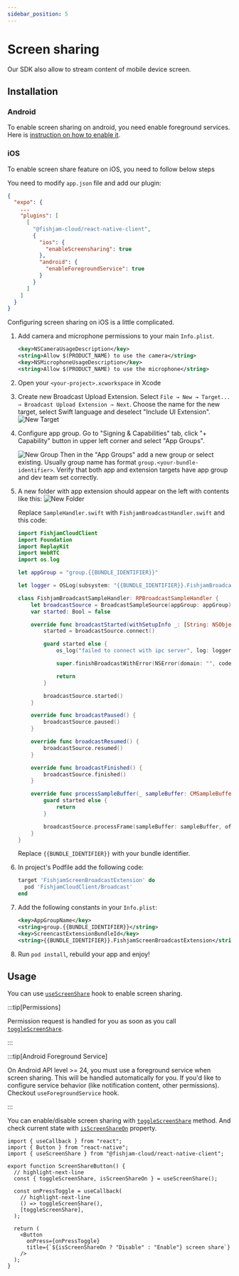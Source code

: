 ```yaml
---
sidebar_position: 5
---
```



# Screen sharing

Our SDK also allow to stream content of mobile device screen.

## Installation

### Android

To enable screen sharing on android, you need enable foreground services. Here is [instruction on how to enable it](./background-streaming).

### iOS

To enable screen share feature on iOS, you need to follow below steps

<Tabs groupId="app-type">

  <TabItem value="expo" label="Expo">

You need to modify `app.json` file and add our plugin:

```json title='app.json'
{
  "expo": {
    ...
    "plugins": [
      [
        "@fishjam-cloud/react-native-client",
        {
          "ios": {
            "enableScreensharing": true
          },
          "android": {
            "enableForegroundService": true
          }
        }
      ]
    ]
  }
}
```

  </TabItem>
  <TabItem value="rn" label="Bare workflow">

Configuring screen sharing on iOS is a little complicated.

1. Add camera and microphone permissions to your main `Info.plist`.

   ```xml title='Info.plist'
   <key>NSCameraUsageDescription</key>
   <string>Allow $(PRODUCT_NAME) to use the camera</string>
   <key>NSMicrophoneUsageDescription</key>
   <string>Allow $(PRODUCT_NAME) to use the microphone</string>
   ```

1. Open your `<your-project>.xcworkspace` in Xcode

1. Create new Broadcast Upload Extension. Select `File → New → Target... → Broadcast Upload Extension → Next`. Choose the name for the new target, select Swift language and deselect "Include UI Extension".
   ![New Target](./assets/ios-new-target.png)

1. Configure app group. Go to "Signing & Capabilities" tab, click "+ Capability" button in upper left corner and select "App Groups".

   ![New Group](./assets/ios-new-group.png)
   Then in the "App Groups" add a new group or select existing. Usually group name has format `group.<your-bundle-identifier>`. Verify that both app and extension targets have app group and dev team set correctly.

1. A new folder with app extension should appear on the left with contents like this:
   ![New Folder](./assets/ios-new-folder.png)

   Replace `SampleHandler.swift` with `FishjamBroadcastHandler.swift` and this code:

   ```swift
   import FishjamCloudClient
   import Foundation
   import ReplayKit
   import WebRTC
   import os.log

   let appGroup = "group.{{BUNDLE_IDENTIFIER}}"

   let logger = OSLog(subsystem: "{{BUNDLE_IDENTIFIER}}.FishjamBroadcastHandler", category: "Broadcaster")

   class FishjamBroadcastSampleHandler: RPBroadcastSampleHandler {
       let broadcastSource = BroadcastSampleSource(appGroup: appGroup)
       var started: Bool = false

       override func broadcastStarted(withSetupInfo _: [String: NSObject]?) {
           started = broadcastSource.connect()

           guard started else {
               os_log("failed to connect with ipc server", log: logger, type: .debug)

               super.finishBroadcastWithError(NSError(domain: "", code: 0, userInfo: nil))

               return
           }

           broadcastSource.started()
       }

       override func broadcastPaused() {
           broadcastSource.paused()
       }

       override func broadcastResumed() {
           broadcastSource.resumed()
       }

       override func broadcastFinished() {
           broadcastSource.finished()
       }

       override func processSampleBuffer(_ sampleBuffer: CMSampleBuffer, with sampleBufferType: RPSampleBufferType) {
           guard started else {
               return
           }

           broadcastSource.processFrame(sampleBuffer: sampleBuffer, ofType: sampleBufferType)
       }
   }
   ```

   Replace `{{BUNDLE_IDENTIFIER}}` with your bundle identifier.

1. In project's Podfile add the following code:

   ```rb title='Podfile'
   target 'FishjamScreenBroadcastExtension' do
     pod 'FishjamCloudClient/Broadcast'
   end
   ```

1. Add the following constants in your `Info.plist`:

   ```xml title='Info.plist'
   <key>AppGroupName</key>
   <string>group.{{BUNDLE_IDENTIFIER}}</string>
   <key>ScreencastExtensionBundleId</key>
   <string>{{BUNDLE_IDENTIFIER}}.FishjamScreenBroadcastExtension</string>
   ```

1. Run `pod install`, rebuild your app and enjoy!

  </TabItem>
</Tabs>

## Usage

You can use [`useScreenShare`](/api/mobile/functions/useScreenShare) hook to enable screen sharing.

:::tip[Permissions]

Permission request is handled for you as soon as you call [`toggleScreenShare`](/api/mobile/functions/useScreenShare#togglescreenshare).

:::

:::tip[Android Foreground Service]

On Android API level >= 24, you must use a foreground service when screen sharing. This will be handled automatically for you. If you'd like to configure service behavior (like notification content, other permissions). Checkout `useForegroundService` hook.

:::

You can enable/disable screen sharing with [`toggleScreenShare`](/api/mobile/functions/useScreenShare#togglescreenshare) method.
And check current state with [`isScreenShareOn`](/api/mobile/functions/useScreenShare#isscreenshareon) property.

```tsx
import { useCallback } from "react";
import { Button } from "react-native";
import { useScreenShare } from "@fishjam-cloud/react-native-client";

export function ScreenShareButton() {
  // highlight-next-line
  const { toggleScreenShare, isScreenShareOn } = useScreenShare();

  const onPressToggle = useCallback(
    // highlight-next-line
    () => toggleScreenShare(),
    [toggleScreenShare],
  );

  return (
    <Button
      onPress={onPressToggle}
      title={`${isScreenShareOn ? "Disable" : "Enable"} screen share`}
    />
  );
}
```
